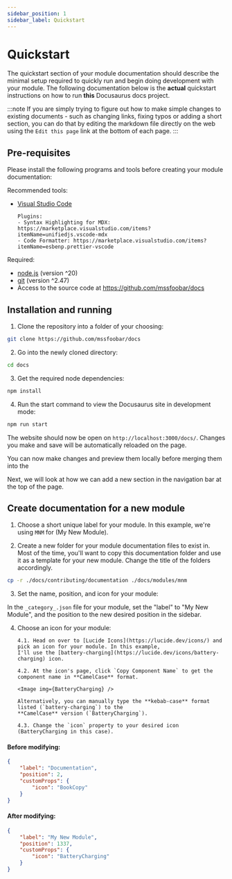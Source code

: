 ```yaml
---
sidebar_position: 1
sidebar_label: Quickstart
---
```



# Quickstart

The quickstart section of your module documentation should describe the minimal setup required to quickly run and begin
doing development with your module. The following documentation below is the **actual** quickstart instructions on
how to run **this** Docusaurus docs project.

:::note
If you are simply trying to figure out how to make simple changes to existing documents - such as changing links,
fixing typos or adding a short section, you can do that by editing the markdown file directly on the web using the
`Edit this page` link at the bottom of each page.
:::

## Pre-requisites

Please install the following programs and tools before creating your module documentation:

Recommended tools:

-   [Visual Studio Code](https://code.visualstudio.com/download)

        Plugins:
        - Syntax Highlighting for MDX: https://marketplace.visualstudio.com/items?itemName=unifiedjs.vscode-mdx
        - Code Formatter: https://marketplace.visualstudio.com/items?itemName=esbenp.prettier-vscode

Required:

-   [node.js](https://nodejs.org/en/) (version ^20)
-   [git](https://git-scm.com/downloads) (version ^2.47)
-   Access to the source code at https://github.com/mssfoobar/docs

## Installation and running

1. Clone the repository into a folder of your choosing:

```bash
git clone https://github.com/mssfoobar/docs
```

2. Go into the newly cloned directory:

```bash
cd docs
```

3. Get the required node dependencies:

```bash title="docs >"
npm install
```

4. Run the start command to view the Docusaurus site in development mode:

```bash title="docs >"
npm run start
```

The website should now be open on `http://localhost:3000/docs/`. Changes you make and save will be automatically
reloaded on the page.

You can now make changes and preview them locally before merging them into the

Next, we will look at how we can add a new section in the navigation bar at the top of the page.

## Create documentation for a new module

1. Choose a short unique label for your module. In this example, we're using `MNM` for (My New Module).

2. Create a new folder for your module documentation files to exist in. Most of the time, you'll want to copy this
   documentation folder and use it as a template for your new module. Change the title of the folders accordingly.

```bash title="docs"
cp -r ./docs/contributing/documentation ./docs/modules/mnm
```

3.  Set the name, position, and icon for your module:

In the `_category_.json` file for your module, set the "label" to "My New Module", and the position to the new desired
position in the sidebar.

4.  Choose an icon for your module:

        4.1. Head on over to [Lucide Icons](https://lucide.dev/icons/) and pick an icon for your module. In this example,
        I'll use the [battery-charging](https://lucide.dev/icons/battery-charging) icon.

        4.2. At the icon's page, click `Copy Component Name` to get the component name in **CamelCase** format.

        <Image img={BatteryCharging} />

        Alternatively, you can manually type the **kebab-case** format listed (`battery-charging`) to the
        **CamelCase** version (`BatteryCharging`).

        4.3. Change the `icon` property to your desired icon (BatteryCharging in this case).

#### Before modifying:

```json title="_category_.json"
{
	"label": "Documentation",
	"position": 2,
	"customProps": {
		"icon": "BookCopy"
	}
}
```

#### After modifying:

```json title="_category_.json"
{
	"label": "My New Module",
	"position": 1337,
	"customProps": {
		"icon": "BatteryCharging"
	}
}
```
